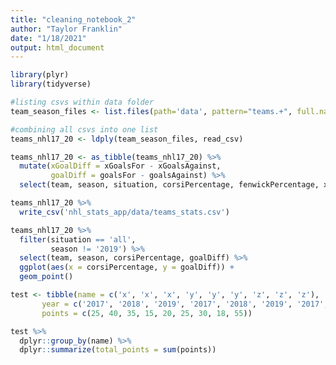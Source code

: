 ```yaml
---
title: "cleaning_notebook_2"
author: "Taylor Franklin"
date: "1/18/2021"
output: html_document
---
```


```r
library(plyr)
library(tidyverse)
```

```r
#listing csvs within data folder
team_season_files <- list.files(path='data', pattern="teams.+", full.names=TRUE)

#combining all csvs into one list
teams_nhl17_20 <- ldply(team_season_files, read_csv)
```
```r
teams_nhl17_20 <- as_tibble(teams_nhl17_20) %>% 
  mutate(xGoalDiff = xGoalsFor - xGoalsAgainst,
         goalDiff = goalsFor - goalsAgainst) %>% 
  select(team, season, situation, corsiPercentage, fenwickPercentage, xGoalsFor, xGoalsAgainst, xGoalDiff, goalsFor, goalsAgainst, goalDiff) 

teams_nhl17_20 %>% 
  write_csv('nhl_stats_app/data/teams_stats.csv')
```

```r
teams_nhl17_20 %>% 
  filter(situation == 'all',
         season != '2019') %>% 
  select(team, season, corsiPercentage, goalDiff) %>% 
  ggplot(aes(x = corsiPercentage, y = goalDiff)) +
  geom_point() 
```

```r
test <- tibble(name = c('x', 'x', 'x', 'y', 'y', 'y', 'z', 'z', 'z'),
       year = c('2017', '2018', '2019', '2017', '2018', '2019', '2017', '2018', '2019'),
       points = c(25, 40, 35, 15, 20, 25, 30, 18, 55))

test %>% 
  dplyr::group_by(name) %>% 
  dplyr::summarize(total_points = sum(points))

```

